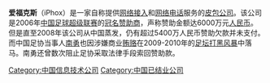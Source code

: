 {{expand|time=2016-06-15T01:29:58+00:00}}
{{unreferenced|time=2016-06-15T01:29:58+00:00}}
'''爱福克斯'''（iPhox）是一家自称提供[[ISP|网络接入]]和[[网络电话|网络电话]]服务的[[皮包公司|皮包公司]]。该公司是2006年[[中国足球超级联赛|中国足球超级联赛]]的[[冠名|冠名]][[赞助商|赞助商]]，声称赞助金额达6000万元[[人民币|人民币]]。但是直至2008年该公司从中国蒸发，仍有超过5400万人民币赞助欠款并未支付。而中国足协当事人[[南勇|南勇]]也因涉嫌商业[[贿赂|贿赂]]在2009-2010年的[[中国足坛反腐风暴|足坛打黑风暴]]中落马。南勇还曾数次阻止足协采取法律手段索回赞助款。

{{网络小作品}}

[[Category:中国信息技术公司|Category:中国信息技术公司]]
[[Category:中国已结业公司|Category:中国已结业公司]]